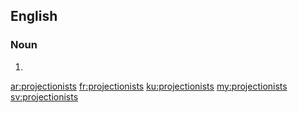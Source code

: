 ==English==

===Noun===
{{head|en|plural}}

# {{plural of|projectionist|lang=en}}

[[ar:projectionists]]
[[fr:projectionists]]
[[ku:projectionists]]
[[my:projectionists]]
[[sv:projectionists]]